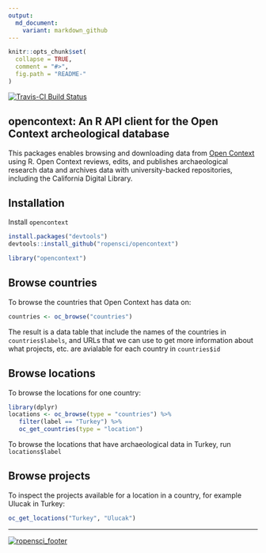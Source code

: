 ```yaml
---
output:
  md_document:
    variant: markdown_github
---
```


<!-- README.md is generated from README.Rmd. Please edit that file -->

```r
knitr::opts_chunk$set(
  collapse = TRUE,
  comment = "#>",
  fig.path = "README-"
)
```

[![Travis-CI Build Status](https://travis-ci.org/ropensci/opencontext.png?branch=master)](https://travis-ci.org/ropensci/opencontext)

## opencontext: An R API client for the Open Context archeological database

This packages enables browsing and downloading data from [Open Context](http://opencontext.org/) using R. Open Context reviews, edits, and publishes archaeological research data and archives data with university-backed repositories, including the California Digital Library.

## Installation

Install `opencontext`

```r
install.packages("devtools")
devtools::install_github("ropensci/opencontext")
```

```r
library("opencontext")
```

## Browse countries 

To browse the countries that Open Context has data on:

```r
countries <- oc_browse("countries")
```

The result is a data table that include the names of the countries in `countries$labels`, and URLs that we can use to get more information about what projects, etc. are avialable for each country in `countries$id`

## Browse locations

To browse the locations for one country:

```r
library(dplyr)
locations <- oc_browse(type = "countries") %>%
   filter(label == "Turkey") %>%
   oc_get_countries(type = "location")

```

To browse the locations that have archaeological data in Turkey, run `locations$label`

## Browse projects

To inspect the projects available for a location in a country, for example Ulucak in Turkey:

```r
oc_get_locations("Turkey", "Ulucak")
```


---
[![ropensci_footer](http://ropensci.org/public_images/github_footer.png)](http://ropensci.org)

